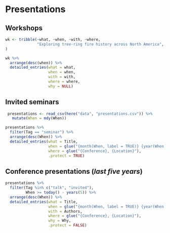 
# **Presentations**

## **Workshops**

```r
wk <- tribble(~what, ~when, ~with, ~where,
              "Exploring tree-ring fire history across North America", "Nov 2021", "Guiterman, C.H. and Margolis, E.Q.", "AFE Fire Congress, Online", 
)

wk %>% 
  arrange(desc(when)) %>% 
  detailed_entries(what = what, 
                   when = when, 
                   with = with, 
                   where = where, 
                   why = NULL)

```

## **Invited seminars**
```r
 presentations <- read_csv(here("data", "presentations.csv")) %>%  
   mutate(When = mdy(When)) 

presentations %>% 
  filter(Tag == "seminar") %>% 
  arrange(desc(When)) %>% 
  detailed_entries(what = Title,
                   when = glue("{month(When, label = TRUE)} {year(When)}"),
                   where = glue("{Conference}, {Location}"), 
                   .protect = TRUE)
```

## **Conference presentations**  (*last five years*)

```r
presentations %>%
  filter(Tag %in% c("talk", "invited"),
         When >= today() - years(5)) %>%
  arrange(desc(When)) %>%
  detailed_entries(what = Title,
                   when = glue("{month(When, label = TRUE)} {year(When)}"),
                   with = Authors,
                   where = glue("{Conference}, {Location}"), 
                   why = Why, 
                   .protect = FALSE)
```

<!-- ## Conference posters (last five years) -->
<!-- ``` {r} -->
<!-- presentations %>% -->
<!--   filter(Tag == "poster") %>% -->
<!--   arrange(desc(When)) %>% -->
<!--   detailed_entries(what = Title, -->
<!--                    when = glue("{month(When, label = TRUE)} {year(When)}"), -->
<!--                    with = Authors, -->
<!--                    where = glue("{Conference}, {Location}"),  -->
<!--                    why = Why,  -->
<!--                    .protect = FALSE) -->
<!-- ```                    -->
